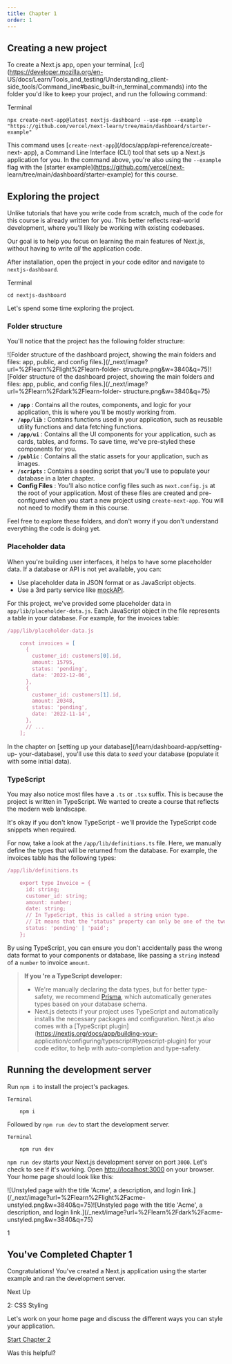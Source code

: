 ```yaml
---
title: Chapter 1
order: 1
---
```


## Creating a new project

To create a Next.js app, open your terminal,
[`cd`](https://developer.mozilla.org/en-
US/docs/Learn/Tools_and_testing/Understanding_client-
side_tools/Command_line#basic_built-in_terminal_commands) into the folder
you'd like to keep your project, and run the following command:

Terminal

    npx create-next-app@latest nextjs-dashboard --use-npm --example "https://github.com/vercel/next-learn/tree/main/dashboard/starter-example"

This command uses [`create-next-app`](/docs/app/api-reference/create-next-
app), a Command Line Interface (CLI) tool that sets up a Next.js application
for you. In the command above, you're also using the `--example` flag with the
[starter example](https://github.com/vercel/next-
learn/tree/main/dashboard/starter-example) for this course.

## Exploring the project

Unlike tutorials that have you write code from scratch, much of the code for
this course is already written for you. This better reflects real-world
development, where you'll likely be working with existing codebases.

Our goal is to help you focus on learning the main features of Next.js,
without having to write _all_ the application code.

After installation, open the project in your code editor and navigate to
`nextjs-dashboard`.

Terminal

    cd nextjs-dashboard

Let's spend some time exploring the project.

### Folder structure

You'll notice that the project has the following folder structure:

![Folder structure of the dashboard project, showing the main folders and
files: app, public, and config
files.](/\_next/image?url=%2Flearn%2Flight%2Flearn-folder-
structure.png&w=3840&q=75)![Folder structure of the dashboard project, showing
the main folders and files: app, public, and config
files.](/\_next/image?url=%2Flearn%2Fdark%2Flearn-folder-
structure.png&w=3840&q=75)

- **`/app`** : Contains all the routes, components, and logic for your application, this is where you'll be mostly working from.
- **`/app/lib`** : Contains functions used in your application, such as reusable utility functions and data fetching functions.
- **`/app/ui`** : Contains all the UI components for your application, such as cards, tables, and forms. To save time, we've pre-styled these components for you.
- **`/public`** : Contains all the static assets for your application, such as images.
- **`/scripts`** : Contains a seeding script that you'll use to populate your database in a later chapter.
- **Config Files** : You'll also notice config files such as `next.config.js` at the root of your application. Most of these files are created and pre-configured when you start a new project using `create-next-app`. You will not need to modify them in this course.

Feel free to explore these folders, and don't worry if you don't understand
everything the code is doing yet.

### Placeholder data

When you're building user interfaces, it helps to have some placeholder data.
If a database or API is not yet available, you can:

- Use placeholder data in JSON format or as JavaScript objects.
- Use a 3rd party service like [mockAPI](https://mockapi.io/).

For this project, we've provided some placeholder data in
`app/lib/placeholder-data.js`. Each JavaScript object in the file represents a
table in your database. For example, for the invoices table:

```js
/app/lib/placeholder-data.js

    const invoices = [
      {
        customer_id: customers[0].id,
        amount: 15795,
        status: 'pending',
        date: '2022-12-06',
      },
      {
        customer_id: customers[1].id,
        amount: 20348,
        status: 'pending',
        date: '2022-11-14',
      },
      // ...
    ];
```

In the chapter on [setting up your database](/learn/dashboard-app/setting-up-
your-database), you'll use this data to _seed_ your database (populate it with
some initial data).

### TypeScript

You may also notice most files have a `.ts` or `.tsx` suffix. This is because
the project is written in TypeScript. We wanted to create a course that
reflects the modern web landscape.

It's okay if you don't know TypeScript - we'll provide the TypeScript code
snippets when required.

For now, take a look at the `/app/lib/definitions.ts` file. Here, we manually
define the types that will be returned from the database. For example, the
invoices table has the following types:

```js
/app/lib/definitions.ts

    export type Invoice = {
      id: string;
      customer_id: string;
      amount: number;
      date: string;
      // In TypeScript, this is called a string union type.
      // It means that the "status" property can only be one of the two strings: 'pending' or 'paid'.
      status: 'pending' | 'paid';
    };
```

By using TypeScript, you can ensure you don't accidentally pass the wrong data
format to your components or database, like passing a `string` instead of a
`number` to invoice `amount`.

> **If you 're a TypeScript developer:**
>
> - We're manually declaring the data types, but for better type-safety, we
>   recommend [Prisma](https://www.prisma.io/), which automatically generates
>   types based on your database schema.
> - Next.js detects if your project uses TypeScript and automatically
>   installs the necessary packages and configuration. Next.js also comes with a
>   [TypeScript plugin](https://nextjs.org/docs/app/building-your-
>   application/configuring/typescript#typescript-plugin) for your code editor,
>   to help with auto-completion and type-safety.

## Running the development server

Run `npm i` to install the project's packages.

```shel
Terminal

    npm i
```

Followed by `npm run dev` to start the development server.

```shel
Terminal

    npm run dev
```

`npm run dev` starts your Next.js development server on port `3000`. Let's
check to see if it's working. Open
[http://localhost:3000](http://localhost:3000/) on your browser. Your home
page should look like this:

![Unstyled page with the title 'Acme', a description, and login
link.](/\_next/image?url=%2Flearn%2Flight%2Facme-
unstyled.png&w=3840&q=75)![Unstyled page with the title 'Acme', a description,
and login link.](/\_next/image?url=%2Flearn%2Fdark%2Facme-
unstyled.png&w=3840&q=75)

1

## You've Completed Chapter 1

Congratulations! You've created a Next.js application using the starter
example and ran the development server.

Next Up

2: CSS Styling

Let's work on your home page and discuss the different ways you can style your
application.

[Start Chapter 2](/learn/dashboard-app/css-styling)

Was this helpful?
